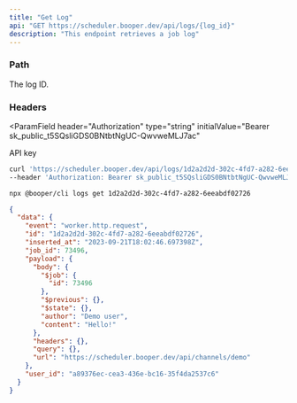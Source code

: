 ```yaml
---
title: "Get Log"
api: "GET https://scheduler.booper.dev/api/logs/{log_id}"
description: "This endpoint retrieves a job log"
---
```


### Path

<ParamField path="log_id" type="string" required>
  The log ID.
</ParamField>

### Headers

<ParamField
  header="Authorization"
  type="string"
  initialValue="Bearer sk_public_t5SQsliGDS0BNtbtNgUC-QwvweMLJ7ac"
>
  API key
</ParamField>

<RequestExample>

```bash cURL
curl 'https://scheduler.booper.dev/api/logs/1d2a2d2d-302c-4fd7-a282-6eeabdf02726' \
--header 'Authorization: Bearer sk_public_t5SQsliGDS0BNtbtNgUC-QwvweMLJ7ac'
```

```bash CLI
npx @booper/cli logs get 1d2a2d2d-302c-4fd7-a282-6eeabdf02726
```

</RequestExample>

<ResponseExample>

```json Response
{
  "data": {
    "event": "worker.http.request",
    "id": "1d2a2d2d-302c-4fd7-a282-6eeabdf02726",
    "inserted_at": "2023-09-21T18:02:46.697398Z",
    "job_id": 73496,
    "payload": {
      "body": {
        "$job": {
          "id": 73496
        },
        "$previous": {},
        "$state": {},
        "author": "Demo user",
        "content": "Hello!"
      },
      "headers": {},
      "query": {},
      "url": "https://scheduler.booper.dev/api/channels/demo"
    },
    "user_id": "a89376ec-cea3-436e-bc16-35f4da2537c6"
  }
}
```

</ResponseExample>
